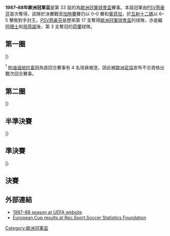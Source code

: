 {{NoteTA
|G1=football
|G2=uefa
}}
{{Infobox 國際足球賽事賽季
| tourney_name          = 歐洲冠軍盃
| year                  = 1987–88
| image                 = Mercedes-Benz-Arena Stuttgart.jpg
| size                  = 300px
| caption               = 決賽於[[斯圖加特|斯圖加特]]的[[梅賽德斯-奔馳競技場|內卡爾體育場]]舉行
| edition               = 33
| defending_champ_other = {{flagicon|POR}} [[波爾圖足球俱樂部|波圖]]
| dates                 = 1987年9月16日–1988年5月25日
| num_teams             = 32 隊
| associations          = 31
| champion_other        = {{flagicon|NED}} [[PSV燕豪芬|PSV燕豪芬]]
| count                 = 1
| second_other          = {{flagicon|POR}} [[里斯本與本菲卡體育|賓菲加]]
| matches               = 61
| goals                 = 143
| attendance            = 
| top_scorer            = {{flagicon|TCH}} [[Petar_Novák|Petar Novák]]<br> {{flagicon|NED}} [[René_van_der_Gijp|René van der Gijp]]<br> {{flagicon|ALG}} [[Rabah_Madjer|Rabah Madjer]]<br> {{flagicon|SCO}} [[埃利·麥考伊斯特|埃利·麥哥斯]]<br> {{flagicon|POR}} [[Rui_Águas|Rui Águas]]<br> {{flagicon|ROU|1965}} [[格奥爾基·哈吉|赫傑]]<br> {{flagicon|ESP}} [[米高_(足球運動員)|米高]]<br> （各 4 球）
| player                = 
| prevseason            = [[1986–87年歐洲冠軍盃|1986–87]]
| nextseason            = [[1988–89年歐洲冠軍盃|1988–89]]
}}

'''1987–88年歐洲冠軍盃'''是第 33 屆的為[[歐洲冠軍聯賽|歐洲冠軍球會盃]]賽事。本屆冠軍由[[PSV燕豪芬|PSV燕豪芬]]首次奪得，該隊於決賽戰至[[加時賽|加時賽]]賽仍以 0–0 賽和[[里斯本與本菲卡體育|賓菲加]]，於[[互射十二碼|互射十二碼]]以 6–5 擊敗對手封王。[[PSV燕豪芬|PSV燕豪芬]]是歷來第 17 支奪得[[歐洲冠軍聯賽|歐洲冠軍球會盃]]的球隊，亦是繼[[阿賈克斯足球俱樂部|阿積士]]和[[飛燕諾|飛燕諾]]後，第 3 支奪冠的[[荷蘭|荷蘭]]球隊。

== 第一圈 ==
{{TwoLegStart}}
{{TwoLegResult|'''[[納沙泰爾足球俱樂部|納沙泰爾]]'''|SUI|6–2|[[古斯爾斯足球會|古斯爾斯]]|FIN|5–0|1–2}}
{{TwoLegResult|'''[[拜仁慕尼黑足球俱樂部|拜仁慕尼黑]]'''|FRG|5–0|[[索菲亞中央陸軍足球俱樂部|索菲亞中央陸軍]]|BUL|var2=1971|4–0|1–0}}
{{TwoLegResult|'''[[皇家馬德里足球俱樂部|皇家馬德里]]'''|ESP|3–1|[[那不勒斯足球俱樂部|拿坡里]]|ITA|2–0|1–1}}
{{TwoLegResult|'''[[波爾圖足球俱樂部|波圖]]'''|POR|6–0|[[瓦爾達足球俱樂部|華達]]|YUG|3–0|3–0}}
{{TwoLegResult|'''[[利勒斯特羅姆體育俱樂部|利尼史特朗]]'''|NOR|5–3|[[連菲特足球俱樂部|連菲特]]|NIR|1–1|4–2}}
{{TwoLegResult|'''[[波爾多足球俱樂部|波爾多]]'''|FRA|4–0|[[柏林戴拿模足球會|柏林戴拿模]]|GDR|2–0|2–0}}
{{TwoLegResult|'''[[維也納迅速足球會|維也納迅速]]'''|AUT|7–0|[[咸侖斯巴坦足球會|咸侖斯巴坦]]|MLT|6–0|1–0}}
{{TwoLegResult|'''[[PSV燕豪芬|PSV燕豪芬]]'''|NED|3–2|[[加拉塔沙雷體育會足球隊|加拉塔沙雷]]|TUR|3–0|0–2}}
{{TwoLegResult|'''[[布加勒斯特星足球俱樂部|布加勒斯特星隊]]'''|ROU|var1=1965|4–2|[[MTK布達佩斯足球俱樂部|MTK布達佩斯]]|HUN|var2=1957|4–0|0–2}}
{{TwoLegResult|[[沙姆洛克流浪足球俱樂部|沙姆洛克流浪]]|IRL|0–1|'''[[奧摩尼亞體育會|奧摩尼亞]]'''|CYP|0–1|0–0}}
{{TwoLegResult|[[基輔迪納摩足球俱樂部|基輔戴拿模]]|URS|1–2|'''[[流浪者足球俱樂部|格拉斯哥流浪]]'''|SCO|1–0|0–2}}
{{TwoLegResult|[[奧林匹亞科斯足球俱樂部|奧林比亞高斯]]|GRE|2–3|'''[[戈爾尼克扎布熱|薩比利斯]]'''|POL|1–1|1–2}}
{{TwoLegResult|'''[[奧胡斯體操協會俱樂部|阿曉斯]]'''|DEN|4–2|[[埃施青年足球俱樂部|埃施祖尼斯]]|LUX|4–1|0–1}}
{{TwoLegResult|'''[[里斯本與本菲卡體育俱樂部|賓菲加]]'''|POR|4–0|[[地拉那遊擊隊足球俱樂部|柏迪遜地拉拿]]|ALB|var2=1946|4–0|(w/o)<sup>1</sup>}}
{{TwoLegResult|[[弗拉姆足球俱樂部|弗雷姆雷克查域克]]|ISL|0–10|'''[[布拉格斯巴達足球俱樂部|布拉格斯巴達]]'''|TCH|0–2|0–8}}
{{TwoLegResult|[[馬模FF|馬模]]|SWE|1–2|'''[[皇家安德列治體育會|安德列治]]'''|BEL|0–1|1–1}}
|}

<sup>1</sup> [[地拉那遊擊隊足球俱樂部|柏迪遜地拉拿]]因為首回合賽事有 4 名球員被逐，因此被[[歐洲足協|歐洲足協]]宣布不合資格出戰次回合賽事。

== 第二圈 ==
{{TwoLegStart}}
{{TwoLegResult|[[納沙泰爾足球俱樂部|納沙泰爾]]|SUI|2–3|'''[[拜仁慕尼黑足球俱樂部|拜仁慕尼黑]]'''|FRG|2–1|0–2}}
{{TwoLegResult|'''[[皇家馬德里足球俱樂部|皇家馬德里]]'''|ESP|4–2|[[波爾圖足球俱樂部|波圖]]|POR|2–1|2–1}}
{{TwoLegResult|[[利勒斯特羅姆體育俱樂部|利尼史特朗]]|NOR|0–1|'''[[波爾多足球俱樂部|波爾多]]'''|FRA|0–0|0–1}}
{{TwoLegResult|[[維也納迅速足球會|維也納迅速]]|AUT|1–4|'''[[PSV燕豪芬|PSV燕豪芬]]'''|NED|1–2|0–2}}
{{TwoLegResult|'''[[布加勒斯特星足球俱樂部|布加勒斯特星隊]]'''|ROU|var1=1965|5–1|[[奧摩尼亞體育會|奧摩尼亞]]|CYP|3–1|2–0}}
{{TwoLegResult|'''[[流浪者足球俱樂部|格拉斯哥流浪]]'''|SCO|4–2|[[戈爾尼克扎布熱|薩比利斯]]|POL|3–1|1–1}}
{{TwoLegResult|[[奧胡斯體操協會俱樂部|阿曉斯]]|DEN|0–1|'''[[里斯本與本菲卡體育俱樂部|賓菲加]]'''|POR|0–0|0–1}}
{{TwoLegResult|[[布拉格斯巴達足球俱樂部|布拉格斯巴達]]|TCH|1–3|'''[[皇家安德列治體育會|安德列治]]'''|BEL|1–2|0–1}}
|}

== 半準決賽 ==
{{TwoLegStart}}
{{TwoLegResult|[[拜仁慕尼黑足球俱樂部|拜仁慕尼黑]]|FRG|3–4|'''[[皇家馬德里足球俱樂部|皇家馬德里]]'''|ESP|3–2|0–2}}
{{TwoLegResult|[[波爾多足球俱樂部|波爾多]]|FRA|1–1{{agr}}|'''[[PSV燕豪芬|PSV燕豪芬]]'''|NED|1–1|0–0}}
{{TwoLegResult|'''[[布加勒斯特星足球俱樂部|布加勒斯特星隊]]'''|ROU|var1=1965|3–2|[[流浪者足球俱樂部|格拉斯哥流浪]]|SCO|2–0|1–2}}
{{TwoLegResult|'''[[里斯本與本菲卡體育俱樂部|賓菲加]]'''|POR|2–1|[[皇家安德列治體育會|安德列治]]|BEL|2–0|0–1}}
|}

== 準決賽 ==
{{TwoLegStart}}
{{TwoLegResult|[[皇家馬德里足球俱樂部|皇家馬德里]]|ESP|1–1{{agr}}|'''[[PSV燕豪芬|PSV燕豪芬]]'''|NED|1–1|0–0}}
{{TwoLegResult|[[布加勒斯特星足球俱樂部|布加勒斯特星隊]]|ROU|var1=1965|0–2|'''[[里斯本與本菲卡體育俱樂部|賓菲加]]'''|POR|0–0|0–2}}
|}

== 決賽 ==
{{main|1988年歐洲冠軍盃決賽}}

{{footballbox
|date = 1988年5月25日
|team1 = [[PSV燕豪芬|PSV燕豪芬]] {{flagicon|NED}}
|score = 0–0
|aet = yes
|report = [http://www.uefa.com/uefachampionsleague/season=1986/matches/round=20/match=4145/postmatch/lineups/index.html 報告]
|team2 = {{flagicon|POR}} [[里斯本與本菲卡體育俱樂部|賓菲加]]
|goals1 = 
|goals2 = 
|stadium = [[梅賽德斯-奔馳競技場|內卡爾體育場]]，[[斯圖加特|斯圖加特]]
|attendance = 70,000
|referee = Luigi Agnolin（[[意大利足球總會|意大利]]）
|penalties1 = 
|penaltyscore = 6–5
|penalties2 = 
}}

== 外部連結 ==
*[http://www.uefa.com/uefachampionsleague/season=1987/matches/all/index.html 1987–88 season at UEFA website]{{Wayback|url=http://www.uefa.com/uefachampionsleague/season=1987/matches/all/index.html |date=20181112061014 }}
*[http://www.rsssf.com/ec/ecomp.html European Cup results at Rec.Sport.Soccer Statistics Foundation]{{Wayback|url=http://www.rsssf.com/ec/ecomp.html |date=20180116045414 }}

{{歐洲冠軍聯賽球季}}
{{國際俱樂部足球}}

[[Category:歐洲冠軍盃|Category:歐洲冠軍盃]]